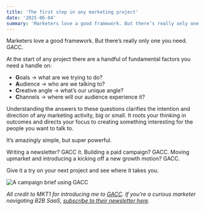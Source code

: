 ```yaml
---
title: 'The first step in any marketing project'
date: '2025-06-04'
summary: 'Marketers love a good framework. But there’s really only one you need. GACC.'
---
```


Marketers love a good framework. But there’s really only one you need. GACC.

At the start of any project there are a handful of fundamental factors you need a handle on:

- **G**oals → what are we trying to do?
- **A**udience → who are we talking to?
- **C**reative angle → what’s our unique angle?
- **C**hannels → where will our audience experience it? 

Understanding the answers to these questions clarifies the intention and direction of any marketing activity, big or small. It roots your thinking in outcomes and directs your focus to creating something interesting for the people you want to talk to. 

It’s amazingly simple, but super powerful.

Writing a newsletter? GACC it. Building a paid campaign? GACC. Moving upmarket and introducing a kicking off a new growth motion? GACC.

Give it a try on your next project and see where it takes you.

![A campaign brief using GACC](https://assets.jonm.cc/images/GACC-in-action.webp "A screenshot of a Google Doc with a table of text outlining the Goals and Audience for a marketing campaign")

*All credit to MKT1 for introducing me to [GACC](https://newsletter.mkt1.co/p/the-gacc-marketing-brief-the-best). If you’re a curious marketer navigating B2B SaaS, [subscribe to their newsletter here](https://newsletter.mkt1.co).*